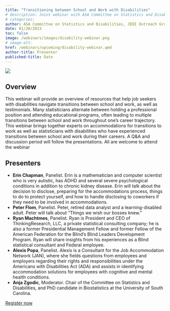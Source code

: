 ```yaml
---
title: "Transitioning between School and Work with Disabilities"
# description: Joint webinar with ASA Committee on Statistics and Disabilities and ASA Committee on Career Development
# categories:
author: ASA Committee on Statistics and Disabilities, JEDI Outreach Group, and ASA Committee on Career Development
date: 01/20/2023
toc: false
image: /webinars/images/disability-webinar.png
# image-alt:
href: /webinars/upcoming/disability-webinar.qmd 
author-title: Presenter
published-title: Date
---
```

<!-- Add flyer image here -->
<!-- [![](/webinars/images/Transitioning+between+School+and+Work+with+Disabilities.pdf)](https://amstat.zoom.us/webinar/register/WN_i1G1bJGrSjyQj2jbjpg5nQ) -->
[![](/webinars/images/disability-webinar.png)](https://amstat.zoom.us/webinar/register/WN_i1G1bJGrSjyQj2jbjpg5nQ)

## Overview
This webinar will provide an overview of resources that help job seekers with disabilities navigate
transitions between school and work, as well as testimonials. Many statisticians alternate between holding a
professional position and attending educational programs, often leading to multiple transitions between school
and work throughout one's career trajectory. This webinar brings together experts on accommodations for
transitions to work as well as statisticians with disabilities who have experienced transitions between school
and work during their careers. A Q&A and discussion period will follow the presentations. All are welcome to
attend the webinar

## Presenters
* **Erin Chapman**, Panelist. Erin is a mathematician and computer scientist who is very autistic, has ADHD and
several severe psychological conditions in addition to chronic kidney disease. Erin will talk about the
decision to disclose, preparing for the accommodations process, things to do to protect yourself, and
how to handle disclosing to coworkers if they need to be involved in accommodations.
* **Peter Flom**, Panelist. Peter, retired data analyst and a learning-disabled adult. Peter will talk about “Things we
wish our bosses knew.”
* **Ryan Machtmes**, Panelist. Ryan is President and CEO of ThinkingResearch, LLC, a private statistical consulting
company; he is also a former Presidential Management Fellow and former Fellow of the American
Federation for the Blind’s Blind Leaders Development Program. Ryan will share insights from his
experiences as a Blind statistical consultant and Federal employee.
* **Alexis Popa**, Panelist. Alexis is a Consultant for the Job Accommodation Network (JAN), where she fields
questions from employees and employers regarding their rights and responsibilities under the
Americans with Disabilities Act (ADA) and assists in identifying accommodation solutions for employees
with cognitive and mental health conditions.
* **Anja Zgodic**, Moderator. Chair of the Committee on Statistics and Disabilities, and PhD candidate in
Biostatistics at the University of South Carolina.

<!-- Add url to registration page so that button is clickable -->
[Register now](https://amstat.zoom.us/webinar/register/WN_i1G1bJGrSjyQj2jbjpg5nQ){.button .button1}

<!-- Activate sections below once event becomes a "past webinar" -->
<!-- ## Recording
{{< video https://www.youtube.com/embed/zu95d2gYoTc >}}

## Slides
[![](/webinars/images/incorporating-diversity.png)](https://drive.google.com/file/d/1mKil-a244bGMPzaV6TcpPY74asFbi6no/view) -->
